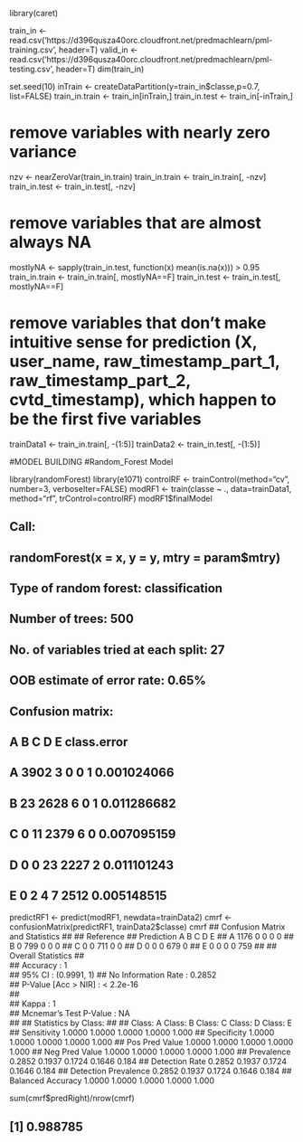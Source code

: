 library(caret)

train_in <- read.csv('https://d396qusza40orc.cloudfront.net/predmachlearn/pml-training.csv', header=T)
valid_in <- read.csv('https://d396qusza40orc.cloudfront.net/predmachlearn/pml-testing.csv', header=T)
dim(train_in)

set.seed(10)
inTrain <- createDataPartition(y=train_in$classe,p=0.7, list=FALSE) 
train_in.train <- train_in[inTrain,]
train_in.test <- train_in[-inTrain,]

# remove variables with nearly zero variance
nzv <- nearZeroVar(train_in.train)
train_in.train <- train_in.train[, -nzv]
train_in.test <- train_in.test[, -nzv]

# remove variables that are almost always NA
mostlyNA <- sapply(train_in.test, function(x) mean(is.na(x))) > 0.95
train_in.train <- train_in.train[, mostlyNA==F]
train_in.test <- train_in.test[, mostlyNA==F]

# remove variables that don't make intuitive sense for prediction (X, user_name, raw_timestamp_part_1, raw_timestamp_part_2, cvtd_timestamp), which happen to be the first five variables
trainData1 <- train_in.train[, -(1:5)]
trainData2 <- train_in.test[, -(1:5)]

#MODEL BUILDING
#Random_Forest Model

library(randomForest)
library(e1071)
controlRF <- trainControl(method="cv", number=3, verboseIter=FALSE)
modRF1 <- train(classe ~ ., data=trainData1, method="rf", trControl=controlRF)
modRF1$finalModel

## 
## Call:
##  randomForest(x = x, y = y, mtry = param$mtry) 
##                Type of random forest: classification
##                      Number of trees: 500
## No. of variables tried at each split: 27
## 
##         OOB estimate of  error rate: 0.65%
## Confusion matrix:
##      A    B    C    D    E class.error
## A 3902    3    0    0    1 0.001024066
## B   23 2628    6    0    1 0.011286682
## C    0   11 2379    6    0 0.007095159
## D    0    0   23 2227    2 0.011101243
## E    0    2    4    7 2512 0.005148515


predictRF1 <- predict(modRF1, newdata=trainData2)
cmrf <- confusionMatrix(predictRF1, trainData2$classe)
cmrf
## Confusion Matrix and Statistics
## 
##           Reference
## Prediction    A    B    C    D    E
##          A 1176    0    0    0    0
##          B    0  799    0    0    0
##          C    0    0  711    0    0
##          D    0    0    0  679    0
##          E    0    0    0    0  759
## 
## Overall Statistics
##                                      
##                Accuracy : 1          
##                  95% CI : (0.9991, 1)
##     No Information Rate : 0.2852     
##     P-Value [Acc > NIR] : < 2.2e-16  
##                                      
##                   Kappa : 1          
##  Mcnemar's Test P-Value : NA         
## 
## Statistics by Class:
## 
##                      Class: A Class: B Class: C Class: D Class: E
## Sensitivity            1.0000   1.0000   1.0000   1.0000    1.000
## Specificity            1.0000   1.0000   1.0000   1.0000    1.000
## Pos Pred Value         1.0000   1.0000   1.0000   1.0000    1.000
## Neg Pred Value         1.0000   1.0000   1.0000   1.0000    1.000
## Prevalence             0.2852   0.1937   0.1724   0.1646    0.184
## Detection Rate         0.2852   0.1937   0.1724   0.1646    0.184
## Detection Prevalence   0.2852   0.1937   0.1724   0.1646    0.184
## Balanced Accuracy      1.0000   1.0000   1.0000   1.0000    1.000

sum(cmrf$predRight)/nrow(cmrf)

## [1] 0.988785

